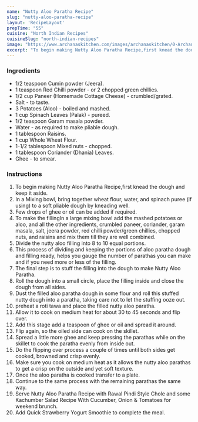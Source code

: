 ---
name: "Nutty Aloo Paratha Recipe"
slug: "nutty-aloo-paratha-recipe"
layout: 'RecipeLayout'
prepTime: "55"
cuisine: "North Indian Recipes"
cuisineSlug: "north-indian-recipes"
image: "https://www.archanaskitchen.com/images/archanaskitchen/0-Archanas-Kitchen-Recipes/2017/6-march/Nutty_Aloo_Stuffed_Palak_Paratha_Recipe-1.jpg"
excerpt: "To begin making Nutty Aloo Paratha Recipe,first knead the dough and keep it aside"
---

### Ingredients

- 1/2 teaspoon Cumin powder (Jeera).
- 1 teaspoon Red Chilli powder - or 2 chopped green chillies.
- 1/2 cup Paneer (Homemade Cottage Cheese) - crumbled/grated.
- Salt - to taste.
- 3 Potatoes (Aloo) - boiled and mashed.
- 1 cup Spinach Leaves (Palak) - pureed.
- 1/2 teaspoon Garam masala powder.
- Water - as required to make pliable dough.
- 1 tablespoon Raisins.
- 1 cup Whole Wheat Flour.
- 1-1/2 tablespoon Mixed nuts - chopped.
- 1 tablespoon Coriander (Dhania) Leaves.
- Ghee - to smear.

### Instructions

1. To begin making Nutty Aloo Paratha Recipe,first knead the dough and keep it aside.
1. In a Mixing bowl, bring together wheat flour, water, and spinach puree (if using) to a soft pliable dough by kneading well.
1. Few drops of ghee or oil can be added if required.
1. To make the fillingIn a large mixing bowl add the  mashed potatoes or aloo, and all the other ingredients, crumbled paneer, coriander, garam masala, salt, jeera powder, red chilli powder/green chillies, chopped nuts, and raisins and mix them till they are well combined.
1. Divide the nutty aloo filling into 8 to 10 equal portions.
1. This process of dividing and keeping the portions of aloo paratha dough and filling ready, helps you gauge the number of parathas you can make and if you need more or less of the filling.
1. The final step is to stuff the filling into the dough to make Nutty Aloo Paratha.
1. Roll the dough into a small circle, place the filling inside and close the dough from all sides.
1. Dust the filled aloo paratha dough in some flour and roll this stuffed nutty dough into a paratha, taking care not to let the stuffing ooze out.
1. preheat a roti tawa and  place the filled  nutty aloo paratha.
1. Allow it to cook on medium heat for about 30 to 45 seconds and flip over.
1. Add this stage add a teaspoon of ghee or oil and spread it around.
1. Flip again, so the oiled side can cook on the skillet.
1. Spread a little more ghee and keep pressing the parathas while on the skillet to cook the paratha evenly from inside out.
1. Do the flipping over process a couple of times until both sides get cooked, browned and crisp evenly.
1. Make sure you cook on medium heat as it allows the nutty aloo parathas to get a crisp on the outside and yet soft texture.
1. Once the aloo paratha is cooked transfer to a plate.
1. Continue to the same process with the remaining parathas the same way.
1. Serve Nutty Aloo Paratha Recipe with Rawal Pindi Style Chole and some Kachumber Salad Recipe With Cucumber, Onion & Tomatoes for weekend brunch.
1. Add Quick Strawberry Yogurt Smoothie to complete the meal.
